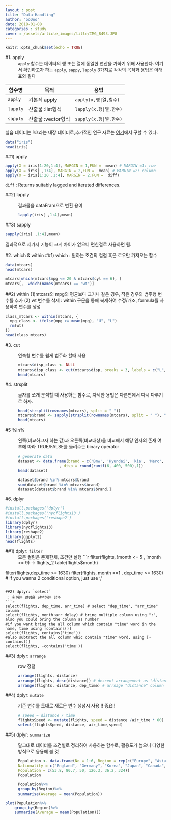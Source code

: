 ```yaml
---
layout : post
title: "Data-Handling"
author: "ooDoo"
date: 2018-01-08
categories : study
cover : /assets/article_images/title/IMG_8493.JPG
---
```


```r
knitr::opts_chunk$set(echo = TRUE)
```

#1. apply
: `apply` 함수는 데이터의 행 또는 열에 동일한 연산을 가하기 위해 사용한다. 여기서 확인하고자 하는 `apply`, `sappy`, `lapply ` 3가지로 각각의 목적과 용법은 아래 표와 같다

함수명|목적|용법
-|--|-
`apply`|기본적 apply|`apply(x,행|열,함수)`
`lapply`|산출물 :list형식|`lapply(x,행|열,함수)` 
`sapply`|산출물 :vector형식|`sapply(x,행|열,함수)`

실습 데이터는 *iris*라는 내장 데이터로,추가적인 연구 자료는 [여기](https://www.r-statistics.com/wp-content/uploads/2012/01/source_https.r.txt)에서 구할 수 있다.
```r
data("iris")
head(iris)
```

##1) apply
```r
apply(X = iris[1:20,1:4], MARGIN = 1,FUN =  mean) # MARGIN =1: row 
apply(X = iris[ ,1:4], MARGIN = 2,FUN =  mean) # MARGIN =2: column
apply(X = iris[1:20 ,1:4], MARGIN = 2,FUN =  diff)
```
`diff` : Returns suitably lagged and iterated differences. 

##2) lapply
 : 결과물을 dataFram으로 변환 용이
```r
lapply(iris[ ,1:4],mean) 
```

##3) sapply
```r
sapply(iris[ ,1:4],mean)
```
결과적으로 세가지 기능이 크게 차이가 없으니 편한걸로 사용하면 됨.




#2. which & within
##1) which
: 원하는 조건의 컬럼 혹은 로우만 가져오는 함수
```r
data(mtcars)
head(mtcars)
```
```r
mtcars[which(mtcars$mpg <= 20 & mtcars$cyl == 6), ]
mtcars[, -which(names(mtcars) == "wt")]
```

##2) within
   (1)mtcars의 mpg의 평균보다 크거나 같은 경우, 작은 경우의 범주형 변수를 추가
   (2) wt 변수를 삭제
 : within 구문을 통해 복제하여 수정/개조, formula를 사용하여 변수를 생성
```r
class_mtcars <- within(mtcars, {     
  mpg_class <- ifelse(mpg >= mean(mpg), "U", "L")
  rm(wt)
})
head(class_mtcars)
```



#3. cut
 : 연속형 변수를 쉽게 범주화 할때 사용 
```r
mtcars$disp_class <- NULL
mtcars$disp_class <- cut(mtcars$disp, breaks = 3, labels = c("L","M","H"))
head(mtcars)
```
 
 
 
#4. strsplit
 : 글자를 쪼개 분석할 때 사용하는 함수로, 자세한 용법은 다른편에서 다시 다루기로 하자.
```r
head(strsplit(rownames(mtcars), split = " "))
mtcars$brand <- sapply(strsplit(rownames(mtcars), split = " "), "[", 1)
head(mtcars)
```

  
  
#5 %in%
: 왼쪽(비교하고자 하는 값)과 오른쪽(비교대상)을 비교해서 해당 인자의 존재 여부에 따라 TRUE/FALSE를 돌려주는 binary operator
```r
# generate data
dataset <- data.frame(brand = c('Bmw', 'Hyundai', 'kia', 'Merc', 'Chevy', 'Chrysler')
                      , disp = round(runif(6, 400, 500),1))
head(dataset)
```
```r
dataset$brand %in% mtcars$brand
sum(dataset$brand %in% mtcars$brand)
dataset[dataset$brand %in% mtcars$brand,]
```


#6. dplyr
```r
#install.packages('dplyr')
#install.packages('nycflights13') 
#install.packages('reshape2')
library(dplyr)
library(nycflights13)
library(reshape2)
library(ggplot2)
head(flights)
```

##1) dplyr: `filter`
 : 모든 컬럼은 존재한채, 조건만 실행
```r
filter(flights, !month <= 5 , !month >= 9) -> flights_2
table(flights$month)
    
filter(flights,dep_time >= 1630)
filter(flights, month ==1 , dep_time >= 1630) # if you wanna 2 conditional option, just use ','
```

##2) dplyr: `select`
 : 원하는 컬럼을 선택하는 함수
```r
select(flights, dep_time, arr_time) # select "dep_time", "arr_time"  column
select(flights, month:arr_delay) # bring multiple column using ":", also you could bring the column as number
#if you want bring the all column which contain "time" word in the name, time using [contains()]
select(flights, contains('time'))
#also subtract the all column whic contain "time" word, using [-contains()]
select(flights, -contains('time'))
```


##3) dplyr: `arrange`
 : row 정렬
```r
arrange(flights, distance)
arrange(flights, desc(distance)) # descent arrangement as "distance" column
arrange(flights, distance, dep_time) # arrnage "distance" column first, and secondly arragne as "dep_time"  
```


##4) dplyr: `mutate` 
 : 기존 변수를 토대로 새로운 변수 생성시 사용 !! 중요!! 
```r
# speed = distance / time
flightsSpeed <- mutate(flights, speed = distance /air_time * 60) # the measue of distance is miles per hour, so mulitple 60  
select(flightsSpeed, distance, air_time,speed)
```


##5) dplyr: `summarize` 
 : 말그대로 데이터를 조건별로 정리하여 사용하는 함수로, 활용도가 높으니 다양한 방식으로 응용해 볼 것
```r
Population <- data.frame(No = 1:6, Region = rep(c("Europe", "Asia", "N.America"), each = 2),
    Nationality = c("England", "Germany", "Korea", "Japan", "Canada", "USA"),
    Population = c(53.8, 80.7, 50, 126.3, 36.2, 324))
Population
```
```r
Population%>%
    group_by(Region)%>%
    summarise(Average = mean(Population))
```

```r
plot(Population%>%
    group_by(Region)%>%
    summarise(Average = mean(Population)))
```



















